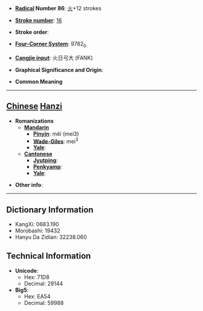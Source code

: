 * '''[[Wiktionary:Chinese radical index| Radical]] Number 86''': [[Wiktionary:Chinese radical index 火|火]]+12 strokes

* '''[[Wiktionary:Chinese total strokes index|Stroke number]]''': [[Wiktionary:Chinese total strokes index 16|16]]

* '''Stroke order''': 

* '''[[Wiktionary:Chinese four corner index|Four-Corner System]]''': 9782<sub>0</sub>

* '''[[Wiktionary:Chinese Cangjie index|Cangjie input]]''': 火日弓大 (FANK)

* '''Graphical Significance and Origin''': 

* '''Common Meaning'''

----

== [[Chinese]] [[Hanzi]] ==

* '''Romanizations'''
** '''[[Mandarin]]'''
*** '''[[Pinyin]]''': měi (mei3)
*** '''[[Wade-Giles]]''': mei<sup>3</sup>
*** '''[[Yale]]''': 
** '''[[Cantonese]]'''
*** '''[[Jyutping]]''':
*** '''[[Penkyamp]]''': 
*** '''[[Yale]]''': 

* '''Other info''': 

----

== Dictionary Information ==

* KangXi: 0683.190
* Morobashi: 19432
* Hanyu Da Zidian: 32238.060

== Technical Information ==

* '''Unicode''':
** Hex: 71D8
** Decimal: 29144
* '''Big5''':
** Hex: EA54
** Decimal: 59988